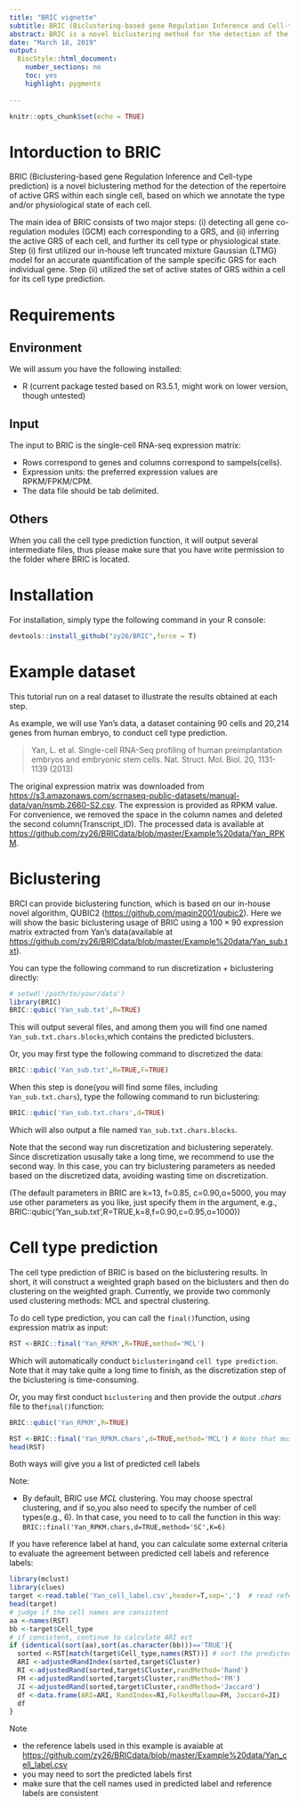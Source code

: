 ```yaml
---
title: "BRIC vignette"
subtitle: BRIC (Biclustering-based gene Regulation Inference and Cell-type prediction)
abstract: BRIC is a novel biclustering method for the detection of the       repertoire of active GRS within each single cell. This introductory vignette provides an overview of the steps of the workflow, installation, and source of the dataset used as example.
date: "March 18, 2019"
output:
  BiocStyle::html_document:
    number_sections: no
    toc: yes
    highlight: pygments
    
---
```


```r
knitr::opts_chunk$set(echo = TRUE)
```

# Intorduction to BRIC

BRIC (Biclustering-based gene Regulation Inference and Cell-type prediction) is a novel biclustering method for the detection of the repertoire of active GRS within each single cell, based on which we annotate the type and/or physiological state of each cell.

The main idea of BRIC consists of two major steps: (i) detecting all gene co-regulation modules (GCM) each corresponding to a GRS, and (ii) inferring the active GRS of each cell, and further its cell type or physiological state. Step (i) first utilized our in-house left truncated mixture Gaussian (LTMG) model for an accurate quantification of the sample specific GRS for each individual gene. Step (ii) utilized the set of active states of GRS within a cell for its cell type prediction. 



# Requirements
## Environment

We will assum you have the following installed:

* R (current package tested based on R3.5.1, might work on lower version, though untested)

## Input

The input to BRIC is the single-cell RNA-seq expression matrix:

* Rows correspond to genes and columns correspond to sampels(cells).
* Expression units: the preferred expression values are RPKM/FPKM/CPM. 
* The data file should be tab delimited.

## Others

When you call the cell type prediction function, it will output several intermediate files, thus please make sure that you have write permission to the folder where BRIC is located. 

# Installation

For installation, simply type the following command in your R console:
```r
devtools::install_github("zy26/BRIC",force = T)
```

# Example dataset

This tutorial run on a real dataset to illustrate the results obtained at each step.

As example, we will use Yan's data, a dataset containing 90 cells and 20,214 genes from human embryo, to conduct cell type prediction.

> Yan, L. et al. Single-cell RNA-Seq profiling of human preimplantation embryos and embryonic stem cells. Nat. Struct. Mol. Biol. 20, 1131-1139 (2013)

The original expression matrix was downloaded from <https://s3.amazonaws.com/scrnaseq-public-datasets/manual-data/yan/nsmb.2660-S2.csv>. The expression is provided as RPKM value. For convenience, we removed the space in the column names and deleted the second column(Transcript_ID). The processed data is available at <https://github.com/zy26/BRICdata/blob/master/Example%20data/Yan_RPKM>.


# Biclustering

BRCI can provide biclustering function, which is based on our in-house novel algorithm, QUBIC2 (<https://github.com/maqin2001/qubic2>). Here we will show the basic biclustering usage of BRIC using a $100 \times 90$ expression matrix extracted from Yan's data(available at <https://github.com/zy26/BRICdata/blob/master/Example%20data/Yan_sub.txt>). 

You can type the following command to run discretization + biclustering directly:
```r
# setwd('/path/to/your/data')
library(BRIC)
BRIC::qubic('Yan_sub.txt',R=TRUE)
```

This will output several files, and among them you will find one named  `Yan_sub.txt.chars.blocks`,which contains the predicted biclusters.

Or, you may first type the following command to discretized the data:
```r
BRIC::qubic('Yan_sub.txt',R=TRUE,F=TRUE)
```

When this step is done(you will find some files, including `Yan_sub.txt.chars`), type the following command to run biclustering:
```r
BRIC::qubic('Yan_sub.txt.chars',d=TRUE)
```
Which will also output a file named `Yan_sub.txt.chars.blocks`.

Note that the second way run discretization and biclustering seperately. Since discretization ususally take a long time, we recommend to use the second way. In this case, you can try biclustering parameters as needed based on the discretized data, avoiding wasting time on discretization.

(The default parameters in BRIC are k=13, f=0.85, c=0.90,o=5000, you may use other parameters as you like, just specify them in the argument, e.g., BRIC::qubic('Yan_sub.txt',R=TRUE,k=8,f=0.90,c=0.95,o=1000))

# Cell type prediction

The cell type prediction of BRIC is based on the biclustering results. In short, it will construct a weighted graph based on the biclusters and then do clustering on the weighted graph. Currently, we provide two commonly used clustering methods: MCL and spectral clustering.

To do cell type prediction, you can call the `final()`function, using expression matrix as input:

```r

RST <-BRIC::final('Yan_RPKM',R=TRUE,method='MCL')
```

Which will automatically conduct `biclustering`and `cell type prediction`. Note that it may take quite a long time to finish, as the discretization step of the biclustering is time-consuming.

Or, you may first conduct `biclustering` and then provide the output *.chars* file to the`final()`function:
```r
BRIC::qubic('Yan_RPKM',R=TRUE)
```
```r
RST <-BRIC::final('Yan_RPKM.chars',d=TRUE,method='MCL') # Note that must add d=TRUE if use .chars as input
head(RST)
```

Both ways will give you a list of predicted cell labels

Note:

* By default, BRIC use *MCL* clustering. You may choose spectral clustering, and if so,you also need to specify the number of cell types(e.g., 6). In that case, you need to to call the function in this way: `BRIC::final('Yan_RPKM.chars,d=TRUE,method='SC',K=6)`


If you have reference label at hand, you can calculate some external criteria to evaluate the agreement between predicted cell labels and reference labels:


```r
library(mclust)
library(clues)
target <-read.table('Yan_cell_label.csv',header=T,sep=',')  # read reference label
head(target)
# judge if the cell names are consistent
aa <-names(RST)
bb <-target$Cell_type
# if consistent, continue to calculate ARI ect
if (identical(sort(aa),sort(as.character(bb)))=='TRUE'){
  sorted <-RST[match(target$Cell_type,names(RST))] # sort the predicted label
  ARI <-adjustedRandIndex(sorted,target$Cluster)  
  RI <-adjustedRand(sorted,target$Cluster,randMethod='Rand')
  FM <-adjustedRand(sorted,target$Cluster,randMethod='FM')
  JI <-adjustedRand(sorted,target$Cluster,randMethod='Jaccard')
  df <-data.frame(ARI=ARI, RandIndex=RI,FolkesMallow=FM, Jaccard=JI)
  df
}
```


Note

* the reference labels used in this example is avaiable at <https://github.com/zy26/BRICdata/blob/master/Example%20data/Yan_cell_label.csv>
* you may need to sort the predicted labels first
* make sure that the cell names used in predicted label and reference labels are consistent
